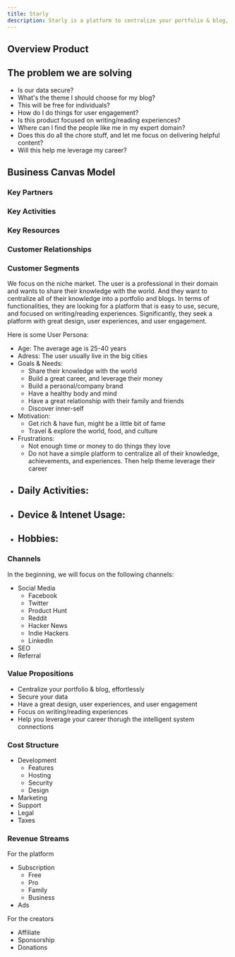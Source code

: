 ```yaml
---
title: Starly
description: Starly is a platform to centralize your portfolio & blog, effortlessly.
---
```


## Overview Product

## The problem we are solving

- Is our data secure?
- What's the theme I should choose for my blog?
- This will be free for individuals?
- How do I do things for user engagement?
- Is this product focused on writing/reading experiences?
- Where can I find the people like me in my expert domain?
- Does this do all the chore stuff, and let me focus on delivering helpful content?
- Will this help me leverage my career?

## Business Canvas Model

### Key Partners


### Key Activities

### Key Resources

### Customer Relationships

### Customer Segments

We focus on the niche market. The user is a professional in their domain and wants to share their knowledge with the world.
And they want to centralize all of their knowledge into a portfolio and blogs.
In terms of functionalities, they are looking for a platform that is easy to use, secure, and focused
 on writing/reading experiences. Significantly, they seek a platform with great design, user experiences, and user engagement.

Here is some User Persona:

- Age: The average age is 25-40 years
- Adress: The user usually live in the big cities
- Goals & Needs:
  - Share their knowledge with the world
  - Build a great career, and leverage their money
  - Build a personal/company brand
  - Have a healthy body and mind
  - Have a great relationship with their family and friends
  - Discover inner-self
- Motivation:
  - Get rich & have fun, might be a little bit of fame
  - Travel & explore the world, food, and culture
- Frustrations:
  - Not enough time or money to do things they love
  - Do not have a simple platform to centralize all of their knowledge, achievements, and experiences. Then help theme leverage their career
- Daily Activities:
  - 
- Device & Intenet Usage:
  - 
- Hobbies:
  - 


### Channels

In the beginning, we will focus on the following channels:

- Social Media
  - Facebook
  - Twitter
  - Product Hunt
  - Reddit
  - Hacker News
  - Indie Hackers
  - LinkedIn
- SEO
- Referral


### Value Propositions

- Centralize your portfolio & blog, effortlessly
- Secure your data
- Have a great design, user experiences, and user engagement
- Focus on writing/reading experiences
- Help you leverage your career thorugh the intelligent system connections

### Cost Structure

- Development
  - Features
  - Hosting
  - Security
  - Design
- Marketing
- Support
- Legal
- Taxes

### Revenue Streams

For the platform

- Subscription
  - Free
  - Pro
  - Family
  - Business
- Ads
  
For the creators

- Affiliate
- Sponsorship
- Donations

## 